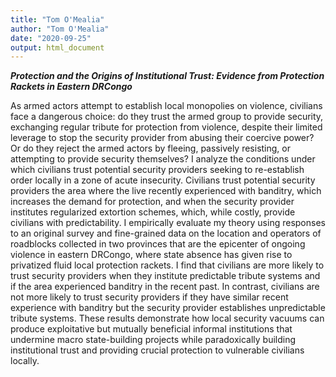 ```yaml
---
title: "Tom O'Mealia"
author: "Tom O'Mealia"
date: "2020-09-25"
output: html_document
---
```


***Protection and the Origins of Institutional Trust: Evidence from Protection Rackets in Eastern DRCongo***

As armed actors attempt to establish local monopolies on violence, civilians face a dangerous choice: do they trust the armed group to provide security, exchanging regular tribute for protection from violence, despite their limited leverage to stop the security provider from abusing their coercive power? Or do they reject the armed actors by fleeing, passively resisting, or attempting to provide security themselves? I analyze the conditions under which civilians trust potential security providers seeking to re-establish order locally in a zone of acute insecurity. Civilians trust potential security providers the area where the live recently experienced with banditry, which increases the demand for protection, and when the security provider institutes regularized extortion schemes, which, while costly, provide civilians with predictability. I empirically evaluate my theory using responses to an original survey and fine-grained data on the location and operators of roadblocks collected in two provinces that are the epicenter of ongoing violence in eastern DRCongo, where state absence has given rise to privatized fluid local protection rackets. I find that civilians are more likely to trust security providers when they institute predictable tribute systems and if the area experienced banditry in the recent past. In contrast, civilians are not more likely to trust security providers if they have similar recent experience with banditry but the security provider establishes unpredictable tribute systems. These results demonstrate how local security vacuums can produce exploitative but mutually beneficial informal institutions that undermine macro state-building projects while paradoxically building institutional trust and providing crucial protection to vulnerable civilians locally.



